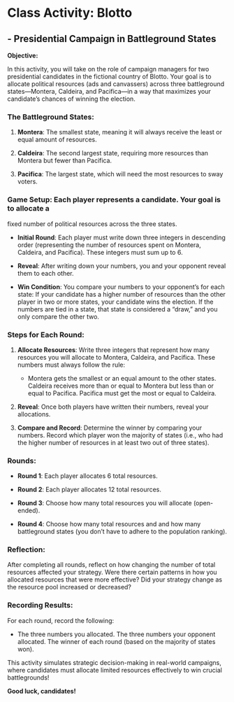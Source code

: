 # Class Activity: Blotto 

## - Presidential Campaign in Battleground States

**Objective:**  

In this activity, you will take on the role of campaign managers for two
presidential candidates in the fictional country of Blotto. Your goal is to
allocate political resources (ads and canvassers) across three battleground
states—Montera, Caldeira, and Pacifica—in a way that maximizes your candidate's
chances of winning the election.

### The Battleground States:

1. **Montera**: The smallest state, meaning it will always receive the least or
   equal amount of resources.

2. **Caldeira**: The second largest state, requiring more resources than
   Montera but fewer than Pacifica.

3. **Pacifica**: The largest state, which will need the most resources to sway
   voters.

### Game Setup: Each player represents a candidate. Your goal is to allocate a
fixed number of political resources across the three states.

  - **Initial Round**: Each player must write down three integers in descending
    order (representing the number of resources spent on Montera, Caldeira, and
    Pacifica). These integers must sum up to 6. 

  - **Reveal**: After writing down your numbers, you and your opponent reveal
    them to each other. 

  - **Win Condition**: You compare your numbers to your opponent's for each
    state: If your candidate has a higher number of resources than the other
    player in two or more states, your candidate wins the election. If the
    numbers are tied in a state, that state is considered a "draw," and you
    only compare the other two.

### Steps for Each Round:

1. **Allocate Resources**: Write three integers that represent how many
   resources you will allocate to Montera, Caldeira, and Pacifica. These
   numbers must always follow the rule:

   - Montera gets the smallest or an equal amount to the other states. Caldeira
     receives more than or equal to Montera but less than or equal to Pacifica.
     Pacifica must get the most or equal to Caldeira.

2. **Reveal**: Once both players have written their numbers, reveal your
   allocations.

3. **Compare and Record**: Determine the winner by comparing your numbers.
   Record which player won the majority of states (i.e., who had the higher
   number of resources in at least two out of three states).

### Rounds:

  * **Round 1**: Each player allocates 6 total resources.

  * **Round 2**: Each player allocates 12 total resources. 

  * **Round 3**: Choose how many total resources you will allocate
    (open-ended). 

  * **Round 4**: Choose how many total resources and and how many battleground
    states (you don't have to adhere to the population ranking).

### Reflection: 

After completing all rounds, reflect on how changing the number of total
resources affected your strategy. Were there certain patterns in how you
allocated resources that were more effective? Did your strategy change as the
resource pool increased or decreased?

### Recording Results: 

For each round, record the following:

  * The three numbers you allocated. The three numbers your opponent allocated.
    The winner of each round (based on the majority of states won).
  
This activity simulates strategic decision-making in real-world campaigns,
where candidates must allocate limited resources effectively to win crucial
battlegrounds!

**Good luck, candidates!**
